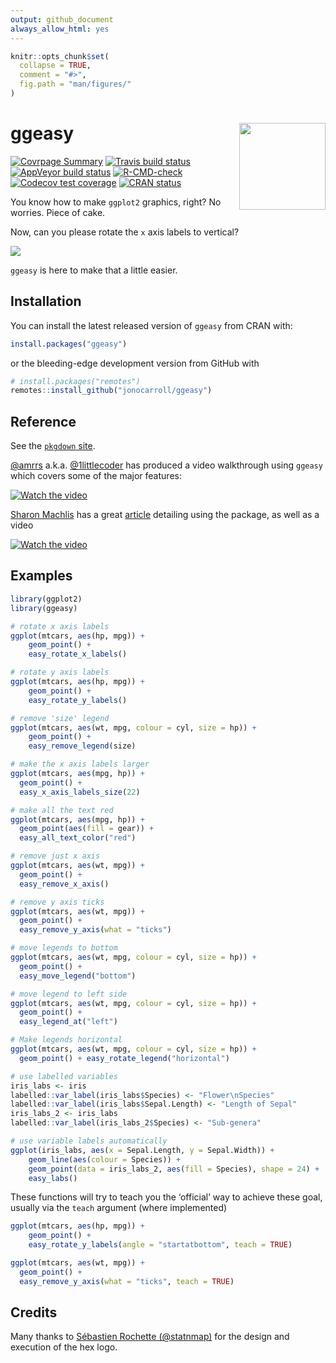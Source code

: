 ```yaml
---
output: github_document
always_allow_html: yes
---
```


<!-- README.md is generated from README.Rmd. Please edit that file -->

```r
knitr::opts_chunk$set(
  collapse = TRUE,
  comment = "#>",
  fig.path = "man/figures/"
)
```

# ggeasy <img src='man/figures/logo.gif' align="right" height="138.5" />
<!-- http://www.clker.com/clipart-2-puzzle-pieces-connected.html --> 

[![Covrpage Summary](https://img.shields.io/badge/covrpage-Last_Build_2023_03_11-brightgreen.svg)](https://github.com/jonocarroll/ggeasy/blob/master/tests/README.md)
[![Travis build status](https://travis-ci.org/jonocarroll/ggeasy.svg?branch=master)](https://travis-ci.org/jonocarroll/ggeasy)
[![AppVeyor build status](https://ci.appveyor.com/api/projects/status/github/jonocarroll/ggeasy?branch=master&svg=true)](https://ci.appveyor.com/project/jonocarroll/ggeasy)
[![R-CMD-check](https://github.com/jonocarroll/ggeasy/actions/workflows/R-CMD-check.yaml/badge.svg)](https://github.com/jonocarroll/ggeasy/actions/workflows/R-CMD-check.yaml)
[![Codecov test coverage](https://codecov.io/gh/jonocarroll/ggeasy/branch/master/graph/badge.svg)](https://app.codecov.io/gh/jonocarroll/ggeasy?branch=master)
[![CRAN status](https://www.r-pkg.org/badges/version/ggeasy)](https://CRAN.R-project.org/package=ggeasy)

You know how to make `ggplot2` graphics, right? No worries. Piece of cake.

Now, can you please rotate the `x` axis labels to vertical?

![](https://raw.githubusercontent.com/jonocarroll/ggeasy/master/inst/media/xkcd.png)
<!-- ![](https://raw.githubusercontent.com/jonocarroll/ggeasy/master/inst/media/winona.gif) -->
<!-- ![](https://raw.githubusercontent.com/jonocarroll/ggeasy/master/inst/media/sherlock.gif) -->

`ggeasy` is here to make that a little easier.

## Installation

You can install the latest released version of `ggeasy` from CRAN with:

```r
install.packages("ggeasy")
```

or the bleeding-edge development version from GitHub with

```r
# install.packages("remotes")
remotes::install_github("jonocarroll/ggeasy")
```

## Reference

See the [`pkgdown` site](https://jonocarroll.github.io/ggeasy/).

[\@amrrs](https://github.com/amrrs) a.k.a. [\@1littlecoder](https://twitter.com/1littlecoder) has produced a video walkthrough using `ggeasy` which covers some of the major features:

[![Watch the video](https://img.youtube.com/vi/iAH1GJoBZmI/maxresdefault.jpg)](https://youtu.be/iAH1GJoBZmI)

[Sharon Machlis](https://www.infoworld.com/author/Sharon-Machlis/) has a great [article](https://www.infoworld.com/article/3533453/easier-ggplot-with-the-ggeasy-r-package.html) detailing using the package, as well as a video

[![Watch the video](https://img.youtube.com/vi/-2ZvQQ583pI/maxresdefault.jpg)](https://www.youtube.com/watch?v=-2ZvQQ583pI)

## Examples

```r
library(ggplot2)
library(ggeasy)

# rotate x axis labels
ggplot(mtcars, aes(hp, mpg)) + 
    geom_point() + 
    easy_rotate_x_labels()

# rotate y axis labels
ggplot(mtcars, aes(hp, mpg)) + 
    geom_point() + 
    easy_rotate_y_labels()

# remove 'size' legend
ggplot(mtcars, aes(wt, mpg, colour = cyl, size = hp)) +
    geom_point() +
    easy_remove_legend(size)

# make the x axis labels larger
ggplot(mtcars, aes(mpg, hp)) +
  geom_point() +
  easy_x_axis_labels_size(22)

# make all the text red
ggplot(mtcars, aes(mpg, hp)) +
  geom_point(aes(fill = gear)) +
  easy_all_text_color("red")

# remove just x axis
ggplot(mtcars, aes(wt, mpg)) +
  geom_point() + 
  easy_remove_x_axis()

# remove y axis ticks
ggplot(mtcars, aes(wt, mpg)) +
  geom_point() + 
  easy_remove_y_axis(what = "ticks")

# move legends to bottom
ggplot(mtcars, aes(wt, mpg, colour = cyl, size = hp)) +
  geom_point() + 
  easy_move_legend("bottom")

# move legend to left side
ggplot(mtcars, aes(wt, mpg, colour = cyl, size = hp)) +
  geom_point() +
  easy_legend_at("left")

# Make legends horizontal
ggplot(mtcars, aes(wt, mpg, colour = cyl, size = hp)) +
  geom_point() + easy_rotate_legend("horizontal")

# use labelled variables
iris_labs <- iris
labelled::var_label(iris_labs$Species) <- "Flower\nSpecies"
labelled::var_label(iris_labs$Sepal.Length) <- "Length of Sepal"
iris_labs_2 <- iris_labs
labelled::var_label(iris_labs_2$Species) <- "Sub-genera"

# use variable labels automatically
ggplot(iris_labs, aes(x = Sepal.Length, y = Sepal.Width)) +
    geom_line(aes(colour = Species)) + 
    geom_point(data = iris_labs_2, aes(fill = Species), shape = 24) +
    easy_labs()
```

These functions will try to teach you the 'official' way to achieve these goal, 
usually via the `teach` argument (where implemented)

```r
ggplot(mtcars, aes(hp, mpg)) + 
    geom_point() + 
    easy_rotate_y_labels(angle = "startatbottom", teach = TRUE)

ggplot(mtcars, aes(wt, mpg)) +
  geom_point() + 
  easy_remove_y_axis(what = "ticks", teach = TRUE)
```

## Credits

Many thanks to [Sébastien Rochette (\@statnmap)](https://statnmap.com/) for 
the design and execution of the hex logo.
